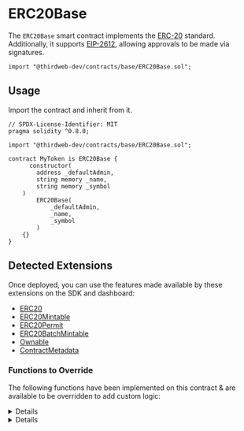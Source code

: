 
# ERC20Base

The `ERC20Base` smart contract implements the [ERC-20](https://eips.ethereum.org/EIPS/eip-20) standard. Additionally, it supports [EIP-2612](https://eips.ethereum.org/EIPS/eip-2612), allowing approvals to be made via signatures.

```solidity
import "@thirdweb-dev/contracts/base/ERC20Base.sol";
```

<GithubButtonLink href="https://github.com/thirdweb-dev/contracts/blob/main/contracts/base/ERC20Base.sol" />

## Usage

Import the contract and inherit from it.

```solidity
// SPDX-License-Identifier: MIT
pragma solidity ^0.8.0;

import "@thirdweb-dev/contracts/base/ERC20Base.sol";

contract MyToken is ERC20Base {
	  constructor(
        address _defaultAdmin,
        string memory _name,
        string memory _symbol
    )
        ERC20Base(
            _defaultAdmin,
            _name,
            _symbol
        )
    {}
}
```

## Detected Extensions

Once deployed, you can use the features made available by these extensions on the SDK and dashboard:

- [ERC20](/solidity/extensions)
- [ERC20Mintable](/solidity/extensions/erc20mintable)
- [ERC20Permit](/solidity/extensions/erc20Permit)
- [ERC20BatchMintable](/solidity/extensions/erc20batchmintable)
- [Ownable](/solidity/extensions/ownable)
- [ContractMetadata](/solidity/extensions/contractmetadata)

### Functions to Override

The following functions have been implemented on this contract & are available to be overridden to add custom logic:

<Details id="mintTo" summary="mintTo">

```solidity
/**
 *  @notice          Lets an authorized address mint tokens to a recipient.
 *  @dev             The logic in the `_canMint` function determines whether the caller is authorized to mint tokens.
 *
 *  @param _to       The recipient of the tokens to mint.
 *  @param _amount   Quantity of tokens to mint.
 */
function mintTo(address _to, uint256 _amount) public virtual {
    require(_canMint(), "Not authorized to mint.");
    require(_amount != 0, "Minting zero tokens.");

    _mint(_to, _amount);
}
```

</Details>

<Details id="burn" summary="burn">

```solidity
/**
 *  @notice          Lets an owner a given amount of their tokens.
 *  @dev             Caller should own the `_amount` of tokens.
 *
 *  @param _amount   The number of tokens to burn.
 */
function burn(uint256 _amount) external virtual {
    require(balanceOf(msg.sender) >= _amount, "not enough balance");
    _burn(msg.sender, _amount);
}
```

</Details>

